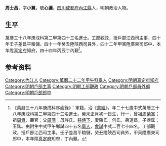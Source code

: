 {{明清人物信息框
| 姓名 = 周士昌
| 原名 =
| 圖片名稱= 
| 圖片大小 =
| 圖片說明 = 
| 最高職務 =
| 國家 = 大明 
| 爵位 =
| 籍貫 = [[四川|四川]][[成都府|成都府]][[內江縣|內江縣]]
| 族裔 = 
| 旗籍 = 
| 字號 = 
| 諡號 =
| 出生日期 = 癸未正月初一日
| 出生地點 =
| 逝世日期 = 
| 逝世地點 =
| 墓葬 =
| 配偶 = 陳氏；何氏
| 親屬 = 曾祖[[周榮富|周榮富]]，祖[[周資|周資]]，父[[周蒲|周蒲]]，母許氏
| 出身 =
* 萬曆二十二年甲午科舉人
* 萬曆三十八年庚戌科進士
| 經歷 =
| 著作 =  
}}
'''周士昌'''{{BD|1583年||？年||}}，字'''小翼'''，號'''心濂'''，[[四川|四川]][[成都府|成都府]][[內江縣|內江縣]]人，明朝政治人物。

== 生平 ==
萬曆三十八年庚戌科第二甲第四十三名進士。工部觀政，授戶部江西司主事，四十年壬子差昌平粮儲，四十一年癸丑陞陝西司員外，四十二年甲寅陞廣東司郎中，本年陞[[真定府|真定府]]知府，四十四年丙辰丁內艱<ref>《萬曆三十八年庚戌科序齒錄》：軍籍，治《[[書經|書經]]》，年二十七歲中式萬曆三十八年庚戌科第二甲第四十三名進士。癸未正月初一日生，行一，曾祖[[周榮富|周榮富]]；祖[[周資|周資]]，壽官；父[[周蒲|周蒲]]；母許氏。[[慈侍下|慈侍下]]，妻陳氏；何氏，弟運昌，子鼎鉉；玉鉉。由附生中式甲午鄉試四十五名[[舉人|舉人]]，[[會試|會試]]中式二百七十四名。工部觀政，授戶部江西司主事，壬子差昌平粮儲，癸丑陞陝西司員外，甲寅陞廣東司郎中，本年陞[[真定府|真定府]]知府，丁內艱。</ref>。

== 参考资料 ==
{{reflist}}

{{萬曆三十八年庚戌科殿试金榜}}

{{Authority control}}

{{DEFAULTSORT:Zhou周}}
[[Category:內江人|Category:內江人]]
[[Category:萬曆二十二年甲午科舉人|Category:萬曆二十二年甲午科舉人]]
[[Category:明朝真定府知府|Category:明朝真定府知府]]
[[Category:明朝戶部主事|Category:明朝戶部主事]]
[[Category:明朝工部觀政|Category:明朝工部觀政]]
[[Category:明朝戶部員外郎|Category:明朝戶部員外郎]]
[[Category:明朝戶部郎中|Category:明朝戶部郎中]]


{{明朝人物小作品}}